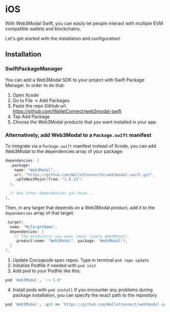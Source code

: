 
# iOS

With Web3Modal Swift, you can easily let people interact with multiple EVM compatible wallets and blockchains.

Let's get started with the installation and configuration!

## Installation

<Tabs>
<TabItem value="spm" label="SPM">

### SwiftPackageManager

You can add a Web3Modal SDK to your project with Swift Package Manager. In order to do that:

1. Open Xcode
2. Go to File -> Add Packages
3. Paste the repo GitHub url: https://github.com/WalletConnect/web3modal-swift
4. Tap Add Package
5. Choose the Web3Modal products that you want installed in your app.

### Alternatively, add Web3Modal to a `Package.swift` manifest

To integrate via a `Package.swift` manifest instead of Xcode, you can add
Web3Modal to the dependencies array of your package:

```swift
dependencies: [
  .package(
    name: "Web3Modal",
    url: "https://github.com/WalletConnectV2/web3modal-swift.git",
    .upToNextMajor(from: "1.0.13")
  ),

  // Any other dependencies you have...
],
```

Then, in any target that depends on a Web3Modal product, add it to the `dependencies`
array of that target:

```swift
.target(
  name: "MyTargetName",
  dependencies: [
    // The product(s) you want (most likely Web3Modal).
    .product(name: "Web3Modal", package: "Web3Modal"),
  ]
),
```

</TabItem>
<TabItem value="cocoapods" label="Cocoapods">

1. Update Cocoapods spec repos. Type in terminal `pod repo update`
2. Initialize Podfile if needed with `pod init`
3. Add pod to your Podfile like this:

```ruby
pod 'Web3Modal', '~> 1.0'
```

4. Install pods with `pod install`
   If you encounter any problems during package installation, you can specify the exact path to the repository

```ruby
pod 'Web3Modal', :git => 'https://github.com/WalletConnect/web3modal-swift.git', :tag => '1.0.13'
```

</TabItem>
</Tabs>

